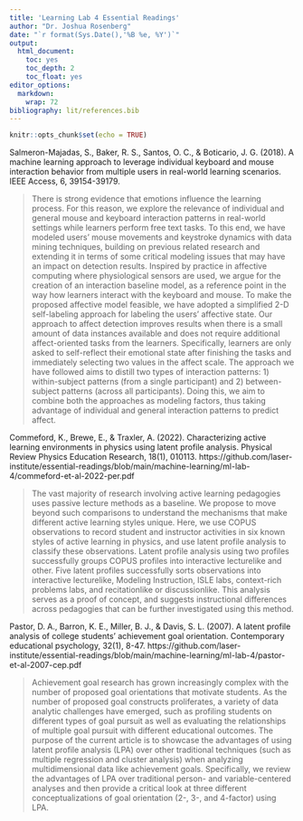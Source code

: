 ```yaml
---
title: 'Learning Lab 4 Essential Readings'
author: "Dr. Joshua Rosenberg"
date: "`r format(Sys.Date(),'%B %e, %Y')`"
output:
  html_document:
    toc: yes
    toc_depth: 2
    toc_float: yes
editor_options:
  markdown:
    wrap: 72
bibliography: lit/references.bib
---
```


```r
knitr::opts_chunk$set(echo = TRUE)
```

Salmeron-Majadas, S., Baker, R. S., Santos, O. C., & Boticario, J. G. (2018). A machine learning approach to leverage individual keyboard and mouse interaction behavior from multiple users in real-world learning scenarios. IEEE Access, 6, 39154-39179.

> There is strong evidence that emotions influence the learning process. For this reason, we explore the relevance of individual and general mouse and keyboard interaction patterns in real-world settings while learners perform free text tasks. To this end, we have modeled users' mouse movements and keystroke dynamics with data mining techniques, building on previous related research and extending it in terms of some critical modeling issues that may have an impact on detection results. Inspired by practice in affective computing where physiological sensors are used, we argue for the creation of an interaction baseline model, as a reference point in the way how learners interact with the keyboard and mouse. To make the proposed affective model feasible, we have adopted a simplified 2-D self-labeling approach for labeling the users' affective state. Our approach to affect detection improves results when there is a small amount of data instances available and does not require additional affect-oriented tasks from the learners. Specifically, learners are only asked to self-reflect their emotional state after finishing the tasks and immediately selecting two values in the affect scale. The approach we have followed aims to distill two types of interaction patterns: 1) within-subject patterns (from a single participant) and 2) between-subject patterns (across all participants). Doing this, we aim to combine both the approaches as modeling factors, thus taking advantage of individual and general interaction patterns to predict affect.

Commeford, K., Brewe, E., & Traxler, A. (2022). Characterizing active learning environments in physics using latent profile analysis. Physical Review Physics Education Research, 18(1), 010113. https://github.com/laser-institute/essential-readings/blob/main/machine-learning/ml-lab-4/commeford-et-al-2022-per.pdf

> The vast majority of research involving active learning pedagogies uses passive lecture methods as a baseline. We propose to move beyond such comparisons to understand the mechanisms that make different active learning styles unique. Here, we use COPUS observations to record student and instructor activities in six known styles of active learning in physics, and use latent profile analysis to classify these observations. Latent profile analysis using two profiles successfully groups COPUS profiles into interactive lecturelike and other. Five latent profiles successfully sorts observations into interactive lecturelike, Modeling Instruction, ISLE labs, context-rich problems labs, and recitationlike or discussionlike. This analysis serves as a proof of concept, and suggests instructional differences across pedagogies that can be further investigated using this method.

Pastor, D. A., Barron, K. E., Miller, B. J., & Davis, S. L. (2007). A latent profile analysis of college students’ achievement goal orientation. Contemporary educational psychology, 32(1), 8-47. https://github.com/laser-institute/essential-readings/blob/main/machine-learning/ml-lab-4/pastor-et-al-2007-cep.pdf

> Achievement goal research has grown increasingly complex with the number of proposed goal orientations that motivate students. As the number of proposed goal constructs proliferates, a variety of data analytic challenges have emerged, such as profiling students on different types of goal pursuit as well as evaluating the relationships of multiple goal pursuit with different educational outcomes. The purpose of the current article is to showcase the advantages of using latent profile analysis (LPA) over other traditional techniques (such as multiple regression and cluster analysis) when analyzing multidimensional data like achievement goals. Specifically, we review the advantages of LPA over traditional person- and variable-centered analyses and then provide a critical look at three different conceptualizations of goal orientation (2-, 3-, and 4-factor) using LPA.